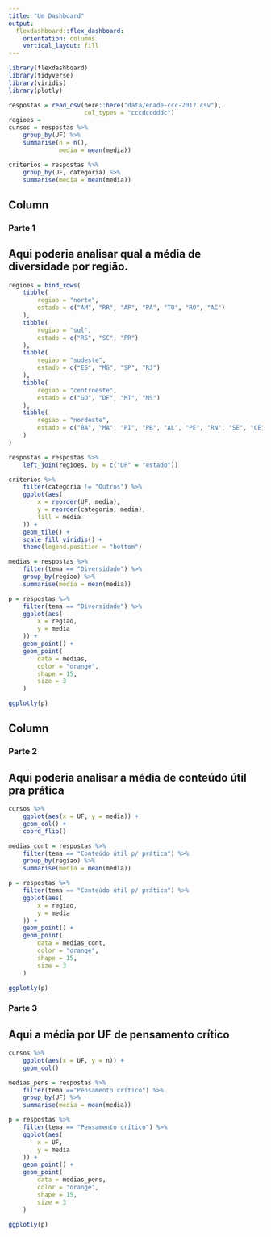 ```yaml
---
title: "Um Dashboard"
output: 
  flexdashboard::flex_dashboard:
    orientation: columns
    vertical_layout: fill
---
```


```r
library(flexdashboard)
library(tidyverse)
library(viridis)
library(plotly)

respostas = read_csv(here::here("data/enade-ccc-2017.csv"),
                     col_types = "cccdccdddc")
regioes = 
cursos = respostas %>% 
    group_by(UF) %>% 
    summarise(n = n(), 
              media = mean(media))

criterios = respostas %>% 
    group_by(UF, categoria) %>%
    summarise(media = mean(media))

```

Column {data-width=650}
-----------------------------------------------------------------------

### Parte 1

## Aqui poderia analisar qual a média de diversidade por região.

```r
regioes = bind_rows(
    tibble(
        regiao = "norte",
        estado = c("AM", "RR", "AP", "PA", "TO", "RO", "AC")
    ),
    tibble(
        regiao = "sul",
        estado = c("RS", "SC", "PR")
    ),
    tibble(
        regiao = "sudeste",
        estado = c("ES", "MG", "SP", "RJ")
    ),
    tibble(
        regiao = "centroeste",
        estado = c("GO", "DF", "MT", "MS")
    ),
    tibble(
        regiao = "nordeste",
        estado = c("BA", "MA", "PI", "PB", "AL", "PE", "RN", "SE", "CE")
    )
)

respostas = respostas %>% 
    left_join(regioes, by = c("UF" = "estado"))

criterios %>%
    filter(categoria != "Outros") %>%
    ggplot(aes(
        x = reorder(UF, media),
        y = reorder(categoria, media),
        fill = media
    )) +
    geom_tile() + 
    scale_fill_viridis() + 
    theme(legend.position = "bottom")

medias = respostas %>%
    filter(tema == "Diversidade") %>%
    group_by(regiao) %>%
    summarise(media = mean(media))

p = respostas %>%
    filter(tema == "Diversidade") %>%
    ggplot(aes(
        x = regiao,
        y = media
    )) +
    geom_point() +
    geom_point(
        data = medias,
        color = "orange",
        shape = 15,
        size = 3
    )

ggplotly(p)

```

Column {data-width=350}
-----------------------------------------------------------------------

### Parte 2
## Aqui poderia analisar a média de conteúdo útil pra prática
```r
cursos %>% 
    ggplot(aes(x = UF, y = media)) + 
    geom_col() + 
    coord_flip()

medias_cont = respostas %>%
    filter(tema == "Conteúdo útil p/ prática") %>%
    group_by(regiao) %>%
    summarise(media = mean(media))

p = respostas %>%
    filter(tema == "Conteúdo útil p/ prática") %>%
    ggplot(aes(
        x = regiao,
        y = media
    )) +
    geom_point() +
    geom_point(
        data = medias_cont,
        color = "orange",
        shape = 15,
        size = 3
    )

ggplotly(p)


```

### Parte 3
## Aqui a média por UF de pensamento crítico

```r
cursos %>% 
    ggplot(aes(x = UF, y = n)) + 
    geom_col()

medias_pens = respostas %>%
    filter(tema =="Pensamento crítico") %>%
    group_by(UF) %>%
    summarise(media = mean(media))

p = respostas %>%
    filter(tema == "Pensamento crítico") %>%
    ggplot(aes(
        x = UF,
        y = media
    )) +
    geom_point() +
    geom_point(
        data = medias_pens,
        color = "orange",
        shape = 15,
        size = 3
    )

ggplotly(p)

```

